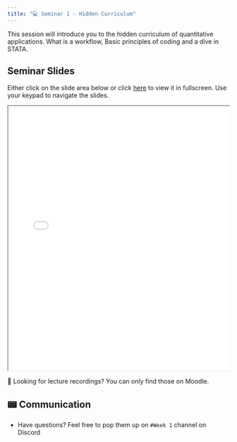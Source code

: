 ```yaml
---
title: "💻 Seminar 1 - Hidden Curriculum"
---
```


This session will introduce you to the hidden curriculum of quantitative applications. What is a workflow, Basic principles of coding and a dive in STATA. 


## Seminar Slides

Either click on the slide area below or click [here](slides_sem.qmd) to view it in fullscreen.
Use your keypad to navigate the slides.

<div class="container" style="position: relative;overflow: hidden;width: 100%;min-height:600px;">
<iframe src="slides.html" style="position=absolute;top: 0;left: 0;bottom: 0;right: 0;width: 100%;min-height:600px;"></iframe>
</div>

🎥 Looking for lecture recordings? You can only find those on Moodle.


## 📟 Communication

- Have questions? Feel free to pop them up on `#Week 1` channel on Discord